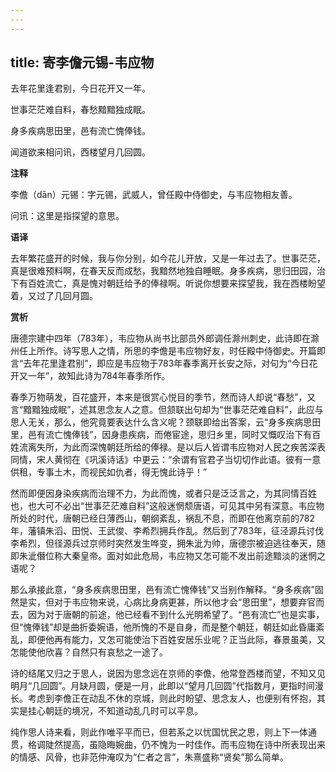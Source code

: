 ```yaml
---
---
---
```

title: 寄李儋元锡-韦应物
---

去年花里逢君别，今日花开又一年。

世事茫茫难自料，春愁黯黯独成眠。

身多疾病思田里，邑有流亡愧俸钱。

闻道欲来相问讯，西楼望月几回圆。

**注释**

李儋（dān）元锡：字元锡，武威人，曾任殿中侍御史，与韦应物相友善。

问讯：这里是指探望的意思。

**语译**

去年繁花盛开的时候，我与你分别，如今花儿开放，又是一年过去了。世事茫茫，真是很难预料啊，在春天反而成愁，我黯然地独自睡眠。身多疾病，思归田园，治下有百姓流亡，真是愧对朝廷给予的俸禄啊。听说你想要来探望我，我在西楼盼望着，又过了几回月圆。

**赏析**

唐德宗建中四年（783年），韦应物从尚书比部员外郎调任滁州刺史，此诗即在滁州任上所作。诗写思人之情，所思的李儋是韦应物好友，时任殿中侍御史。开篇即言“去年花里逢君别”，即应是韦应物于783年春季离开长安之际，对句为“今日花开又一年”，故知此诗为784年春季所作。

春季万物萌发，百花盛开，本来是很赏心悦目的季节，然而诗人却说“春愁”，又言“黯黯独成眠”，述其思念友人之意。但颔联出句却为“世事茫茫难自料”，此应与思人无关，那么，他究竟要表达什么含义呢？颈联即给出答案，云“身多疾病思田里，邑有流亡愧俸钱”，因身患疾病，而倦宦途，思归乡里，同时又慨叹治下有百姓流离失所，为此而深愧朝廷所给的俸禄。是以后人皆谓韦应物对人民之疾苦深表同情，宋人黄彻在《巩溪诗话》中更云：“余谓有官君子当切切作此语。彼有一意供租，专事土木，而视民如仇者，得无愧此诗乎！”

然而即便因身染疾病而治理不力，为此而愧，或者只是泛泛言之，为其同情百姓也，也大可不必出“世事茫茫难自料”这般迷惘颓唐语，可见其中另有深意。韦应物所处的时代，唐朝已经日薄西山，朝纲紊乱，祸乱不息，而即在他离京前的782年，藩镇朱滔、田悦、王武俊、李希烈拥兵作乱。然后到了783年，征泾源兵讨伐李希烈，但径源兵过京师时突然发生哗变，拥朱泚为帅，唐德宗被迫逃往奉天，随即朱泚僭位称大秦皇帝。面对如此危局，韦应物又怎可能不发出前途黯淡的迷惘之语呢？

那么承接此意，“身多疾病思田里，邑有流亡愧俸钱”又当别作解释。“身多疾病”固然是实，但对于韦应物来说，心病比身病更甚，所以他才会“思田里”，想要弃官而去，因为对于唐朝的前途，他已经看不到什么光明希望了。“邑有流亡”也是实事，但“愧俸钱”却是曲折委婉语，他所愧的不是自身，而是整个朝廷，朝廷如此昏庸紊乱，即便他再有能力，又怎可能使治下百姓安居乐业呢？正当此际，春景虽美，又怎能使他欣喜？自然只有哀愁之一途了。

诗的结尾又归之于思人，说因为思念远在京师的李儋，他常登西楼而望，不知又见明月“几回圆”。月缺月圆，便是一月，此即以“望月几回圆”代指数月，更指时间漫长。考虑到李儋正在动乱不休的京城，则此时盼望、思念友人，也便别有怀抱，其实是挂心朝廷的境况，不知道动乱几时可以平息。

纯作思人诗来看，则此作唯平平而已，但若系之以忧国忧民之思，则上下一体通贯，格调陡然提高，虽隐晦婉曲，仍不愧为一时佳作。而韦应物在诗中所表现出来的情感、风骨，也非范仲淹叹为“仁者之言”，朱熹盛称“贤矣”那么简单。